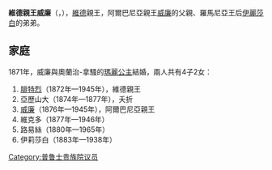 {{Unreferenced|time=2020-09-16T07:42:26+00:00}}
{{Infobox noble
| name        = 威廉
| title       = 維德親王
| image       = 1845 Wilhelm.JPG
| birth_date  = {{birth date|1845|8|22|df=y}}
| birth_place = [[新維德|新維德]]
| death_date  = {{death date and age|1907|10|22|1845|8|22|df=y}}
| death_place = 新維德
| father      = [[赫爾曼_(維德親王)|維德親王赫爾曼]]
| mother      = [[拿騷的瑪麗|拿騷的瑪麗]]
}}

'''維德親王威廉'''（{{lang-de|Wilhelm zu Wied}}，{{bd|1845年|8月22日|1907年|10月22日}}），[[維德-新維德|維德]]親王，阿爾巴尼亞親王[[威廉_(阿尔巴尼亚)|威廉]]的父親、羅馬尼亞王后[[維德的伊莉莎白|伊麗莎白]]的弟弟。

== 家庭 ==
1871年，威廉與奧蘭治-拿騷的[[奧蘭治-拿騷的瑪麗|瑪麗公主]]結婚，兩人共有4子2女：
# [[弗里德里希_(维德)|腓特烈]]（1872年—1945年），維德親王
# 亞歷山大（1874年—1877年），夭折
# [[威廉_(阿尔巴尼亚)|威廉]]（1876年—1945年），阿爾巴尼亞親王
# 維克多（1877年—1946年）
# 路易絲（1880年—1965年）
# 伊莉莎白（1883年—1938年）

[[Category:普鲁士贵族院议员|Category:普鲁士贵族院议员]]